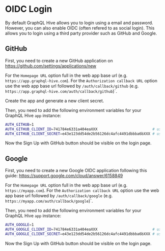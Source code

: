 # OIDC Login

By default GraphQL Hive allows you to login using a email and password.
However, you can also enable OIDC (often refered to as social login).
This allows you to login using a third party provider such as GitHub and Google.

## GitHub

First, you need to create a new GitHub application on https://github.com/settings/applications/new

For the `Homepage URL` option full in the web app base url (e.g. `https://app.graphql-hive.com`).
For the `Authorization callback URL` option use the web app base url followed by `/auth/callback/github` (e.g. `https://app.graphql-hive.com/auth/callback/github`)`.

Create the app and generate a new client secret.

Then, you need to add the following environment variables for your GraphQL Hive `app` instance:

```bash
AUTH_GITHUB=1
AUTH_GITHUB_CLIENT_ID=741784e6331a404eaXXX                         # use the one of your app
AUTH_GITHUB_CLIENT_SECRET=e43e123dd54de2b56126dc4afc4491dbbba6bXXX # use the you just created
```

Now the Sign Up with GitHub button should be visible on the login page.

## Google

First, you need to create a new Google OIDC application following this guide: https://support.google.com/cloud/answer/6158849

For the `Homepage URL` option full in the web app base url (e.g. `https://myapp.com`).
For the `Authorization callback URL` option use the web app base url followed by `/auth/callback/google` (e.g. `https://myapp.com/auth/callback/google`)`.

Then, you need to add the following environment variables for your GraphQL Hive `app` instance:

```bash
AUTH_GOOGLE=1
AUTH_GOOGLE_CLIENT_ID=741784e6331a404eaXXX                         # use the one of your app
AUTH_GOOGLE_CLIENT_SECRET=e43e123dd54de2b56126dc4afc4491dbbba6bXXX # use the you just created
```

Now the Sign Up with GitHub button should be visible on the login page.
